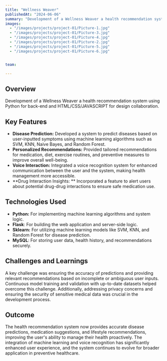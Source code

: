 ```yaml
---
title: "Wellness Weaver"
publishedAt: "2024-06-06"
summary: "Development of a Wellness Weaver a health recommendation system using Python for back-end and HTML/CSS/JAVASCRIPT for design collaboration."
images:
  - "/images/projects/project-01/Picture-1.jpg"
  - "/images/projects/project-01/Picture-3.jpg"
  - "/images/projects/project-01/Picture-4.jpg"
  - "/images/projects/project-01/Picture-2.jpg"
  - "/images/projects/project-01/Picture-5.jpg"
  - "/images/projects/project-01/Picture-6.jpg"


team:

---
```


## Overview

Development of a Wellness Weaver a health recommendation system using Python for back-end and HTML/CSS/JAVASCRIPT for design collaboration.

## Key Features

- **Disease Prediction:** Developed a system to predict diseases based on user-inputted symptoms using machine learning algorithms such as SVM, KNN, Naive Bayes, and Random Forest.
- **Personalized Recommendations:**  Provided tailored recommendations for medication, diet, exercise routines, and preventive measures to improve overall well-being.
- **Voice Interaction:**  Integrated a voice recognition system for enhanced communication between the user and the system, making health management more accessible.
- **Drug Interaction Insights: ** Incorporated a feature to alert users about potential drug-drug interactions to ensure safe medication use.

## Technologies Used

- **Python:** For implementing machine learning algorithms and system logic.
- **Flask**: For building the web application and server-side logic.
- **Sklearn:** For utilizing machine learning models like SVM, KNN, and Random Forest for disease prediction.
- **MySQL**: For storing user data, health history, and recommendations securely.

## Challenges and Learnings
A key challenge was ensuring the accuracy of predictions and providing relevant recommendations based on incomplete or ambiguous user inputs. Continuous model training and validation with up-to-date datasets helped overcome this challenge. Additionally, addressing privacy concerns and ensuring the security of sensitive medical data was crucial in the development process.
## Outcome
The health recommendation system now provides accurate disease predictions, medication suggestions, and lifestyle recommendations, improving the user's ability to manage their health proactively. The integration of machine learning and voice recognition has significantly enhanced user experience, and the system continues to evolve for broader application in preventive healthcare.